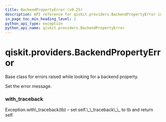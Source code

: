 ```yaml
---
title: BackendPropertyError (v0.25)
description: API reference for qiskit.providers.BackendPropertyError in qiskit v0.25
in_page_toc_min_heading_level: 1
python_api_type: exception
python_api_name: qiskit.providers.BackendPropertyError
---
```


<span id="qiskit-providers-backendpropertyerror" />

# qiskit.providers.BackendPropertyError

<Class id="qiskit.providers.BackendPropertyError" isDedicatedPage={true} github="https://github.com/qiskit/qiskit/tree/stable/0.17/qiskit/providers/exceptions.py" signature="BackendPropertyError(*message)" modifiers="exception">
  Base class for errors raised while looking for a backend property.

  Set the error message.

  ### with\_traceback

  <Function id="qiskit.providers.BackendPropertyError.with_traceback" signature="with_traceback()">
    Exception.with\_traceback(tb) – set self.\_\_traceback\_\_ to tb and return self.
  </Function>
</Class>

